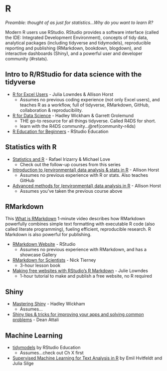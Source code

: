 # R {#rstats}

*Preamble: thought of as just for statistics...Why do you want to learn R?*

<!---I'm new to all of this. --->



Modern R users use RStudio. RStudio provides a software interface (called the IDE: Integrated Development Environment), concepts of tidy data, analytical packages (including tidyverse and tidymodels), reproducible reporting and publishing (RMarkdown, bookdown, blogdown), and interactive dashboards (Shiny), and a powerful user and developer community (#rstats). <!---Tidyverse & RStudio airport--->

## Intro to R/RStudio for data science with the tidyverse {#r-intro}
- [R for Excel Users](https://rstudio-conf-2020.github.io/r-for-excel/) - Julia Lowndes & Allison Horst <!---lengths?--->
  - Assumes no previous coding experience (not only Excel users), and teaches R as a workflow, full of tidyverse, RMarkdown, GitHub, collaboration & reproducibility.
- [R for Data Science](r4ds.had.co.nz/) - Hadley Wickham & Garrett Grolemund
  - THE go-to resource for all things tidyverse. Called R4DS for short.
  - learn with the R4DS community...\@ref(community-r4ds)
- [R Education for Beginners](https://education.rstudio.com/learn/beginner/) - RStudio Education
<!---
R: tidyverse and tidy data. People start using R and haven’t heard of tidyverse, some people learn tidyverse and don’t know it
--->


<!---
 Statistical modeling in R
 
 http://faculty.marshall.usc.edu/gareth-james/ISL/

### Intermediate R for data science

- [R Education for Intermediate](https://education.rstudio.com/learn/intermediate/) - RStudio Education

--->

## Statistics with R

<!--- Distinguish between prev experience ### You need to learn statistics and R ...--->

- [Statistics and R](https://www.edx.org/course/statistics-and-r) - Rafael Irizarry & Michael Love
  - Check out the follow-up courses from this series
- [Introduction to (environmental) data analysis & stats in R](https://allisonhorst.github.io/) - Allison Horst
  - Assumes no previous experience with R or stats. Also teaches GitHub
- [Advanced methods for (environmental) data analysis in R](https://allisonhorst.github.io/) - Allison Horst
  - Assumes you've taken the previous course above


## RMarkdown {#rmarkdown}

This [What is RMarkdown](https://vimeo.com/178485416) 1-minute video describes how RMarkdown powerfully combines simple text formatting with executable R code (also called literate programming), fueling efficient, reproducible research. R Markdown is also powerful for publishing. 

- [RMarkdown Website](https://rmarkdown.rstudio.com/) - RStudio
  - Assumes no previous experience with RMarkdown, and has a showcase Gallery

- [RMarkdown for Scientists](https://rmd4sci.njtierney.com/) - Nick Tierney
  - 3-hour lesson book 
  
- [Making free websites with RStudio’s R Markdown](https://jules32.github.io/rmarkdown-website-tutorial/) - Julie Lowndes 
  - 1-hour tutorial to make and publish a free website, no R required  

## Shiny

- [Mastering Shiny](https://mastering-shiny.org/) - Hadley Wickham
  - Assumes...
- [Shiny tips & tricks for improving your apps and solving common problems](https://deanattali.com/blog/advanced-shiny-tips/) - Dean Attali


## Machine Learning {#rstats-ml}

- [tidymodels](https://www.tidymodels.org/) by RStudio Education
  - Assumes...check out Ch X first
- [Supervised Machine Learning for Text Analysis in R](https://smltar.com/) by Emil Hvitfeldt and Julia Silge

